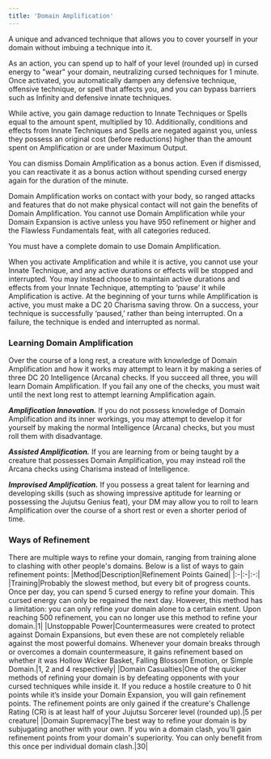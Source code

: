 ```yaml
---
title: 'Domain Amplification'
---
```


A unique and advanced technique that allows you to cover yourself in your domain without imbuing a technique into it. 

As an action, you can spend up to half of your level (rounded up) in cursed energy to "wear" your domain, neutralizing cursed techniques for 1 minute. Once activated, you automatically dampen any defensive technique, offensive technique, or spell that affects you, and you can bypass barriers such as Infinity and defensive innate techniques. 

While active, you gain damage reduction to Innate Techniques or Spells equal to the amount spent, multiplied by 10. Additionally, conditions and effects from Innate Techniques and Spells are negated against you, unless they possess an original cost (before reductions) higher than the amount spent on Amplification or are under Maximum Output. 

You can dismiss Domain Amplification as a bonus action. Even if dismissed, you can reactivate it as a bonus action without spending cursed energy again for the duration of the minute.

Domain Amplification works on contact with your body, so ranged attacks and features that do not make physical contact will not gain the benefits of Domain Amplification. You cannot use Domain Amplification while your Domain Expansion is active unless you have 950 refinement or higher and the Flawless Fundamentals feat, with all categories reduced.

You must have a complete domain to use Domain Amplification.

When you activate Amplification and while it is active, you cannot use your Innate Technique, and any active durations or effects will be stopped and interrupted. You may instead choose to maintain active durations and effects from your Innate Technique, attempting to ‘pause’ it while Amplification is active. At the beginning of your turns while Amplification is active, you must make a DC 20 Charisma saving throw. On a success, your technique is successfully ‘paused,’ rather than being interrupted. On a failure, the technique is ended and interrupted as normal.

### Learning Domain Amplification
Over the course of a long rest, a creature with knowledge of Domain Amplification and how it works may attempt to learn it by making a series of three DC 20 Intelligence (Arcana) checks. If you succeed all three, you will learn Domain Amplification. If you fail any one of the checks, you must wait until the next long rest to attempt learning Amplification again.

***Amplification Innovation.*** If you do not possess knowledge of Domain Amplification and its inner workings, you may attempt to develop it for yourself by making the normal Intelligence (Arcana) checks, but you must roll them with disadvantage.

***Assisted Amplification.*** If you are learning from or being taught by a creature that possesses Domain Amplification, you may instead roll the Arcana checks using Charisma instead of Intelligence.

***Improvised Amplification.*** If you possess a great talent for learning and developing skills (such as showing impressive aptitude for learning or possessing the Jujutsu Genius feat), your DM may allow you to roll to learn Amplification over the course of a short rest or even a shorter period of time.

### Ways of Refinement

There are multiple ways to refine your domain, ranging from training alone to clashing with other people's domains. Below is a list of ways to gain refinement points:
|Method|Description|Refinement Points Gained|
|:-|:-|:-:|
|Training|Probably the slowest method, but every bit of progress counts. Once per day, you can spend 5 cursed energy to refine your domain. This cursed energy can only be regained the next day. However, this method has a limitation: you can only refine your domain alone to a certain extent. Upon reaching 500 refinement, you can no longer use this method to refine your domain.|1|
|Unstoppable Power|Countermeasures were created to protect against Domain Expansions, but even these are not completely reliable against the most powerful domains. Whenever your domain breaks through or overcomes a domain countermeasure, it gains refinement based on whether it was Hollow Wicker Basket, Falling Blossom Emotion, or Simple Domain.|1, 2 and 4 respectively|
|Domain Casualties|One of the quicker methods of refining your domain is by defeating opponents with your cursed techniques while inside it. If you reduce a hostile creature to 0 hit points while it’s inside your Domain Expansion, you will gain refinement points. The refinement points are only gained if the creature's Challenge Rating (CR) is at least half of your Jujutsu Sorcerer level (rounded up).|5 per creature|
|Domain Supremacy|The best way to refine your domain is by subjugating another with your own. If you win a domain clash, you'll gain refinement points from your domain's superiority. You can only benefit from this once per individual domain clash.|30|
